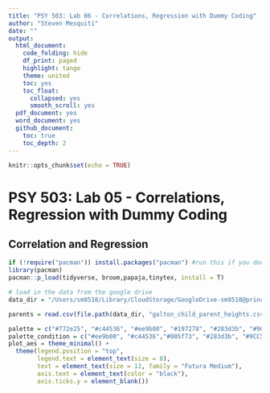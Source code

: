 ```yaml
---
title: "PSY 503: Lab 06 - Correlations, Regression with Dummy Coding"
author: "Steven Mesquiti"
date: ""
output: 
  html_document:
    code_folding: hide
    df_print: paged
    highlight: tango
    theme: united
    toc: yes
    toc_float:
      collapsed: yes
      smooth_scroll: yes
  pdf_document: yes
  word_document: yes
  github_document:
    toc: true
    toc_depth: 2
---
```



```r
knitr::opts_chunk$set(echo = TRUE)
```
# PSY 503: Lab 05 - Correlations, Regression with Dummy Coding
## Correlation and Regression
```r
if (!require("pacman")) install.packages("pacman") #run this if you don't have pacman 
library(pacman)
pacman::p_load(tidyverse, broom,papaja,tinytex, install = T) 

# load in the data from the google drive
data_dir = "/Users/sm9518/Library/CloudStorage/GoogleDrive-sm9518@princeton.edu/My Drive/Classes/PSY-503/Lab-6/data"

parents = read.csv(file.path(data_dir, "galton_child_parent_heights.csv"))

palette = c("#772e25", "#c44536", "#ee9b00", "#197278", "#283d3b", "#9CC5A1", "#6195C6", "#ADA7C9", "#4D4861", "grey50")
palette_condition = c("#ee9b00", "#c44536","#005f73", "#283d3b", "#9CC5A1", "#6195C6", "#ADA7C9", "#4D4861")
plot_aes = theme_minimal() +
  theme(legend.position = "top",
        legend.text = element_text(size = 8),
        text = element_text(size = 12, family = "Futura Medium"),
        axis.text = element_text(color = "black"),
        axis.ticks.y = element_blank())

```